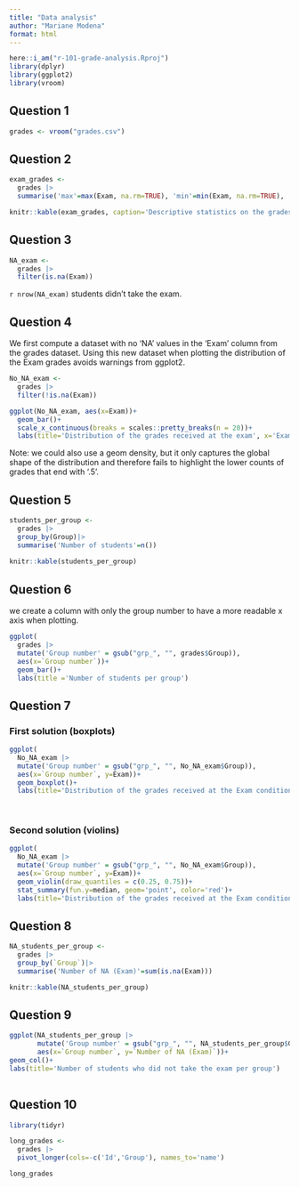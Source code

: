 ```yaml
---
title: "Data analysis"
author: "Mariane Modena"
format: html
---
```


```r
here::i_am("r-101-grade-analysis.Rproj")
library(dplyr)
library(ggplot2)
library(vroom)
```
## Question 1

```r
grades <- vroom("grades.csv")
```
## Question 2

```r
exam_grades <- 
  grades |>
  summarise('max'=max(Exam, na.rm=TRUE), 'min'=min(Exam, na.rm=TRUE), 'median'=median(Exam, na.rm=TRUE), 'mean'=mean(Exam, na.rm=TRUE))

knitr::kable(exam_grades, caption='Descriptive statistics on the grades received at the exam')
```
## Question 3

```r
NA_exam <- 
  grades |>
  filter(is.na(Exam))
```

`r nrow(NA_exam)` students didn't take the exam.

## Question 4

We first compute a dataset with no 'NA' values in the 'Exam' column from the grades dataset. Using this new dataset when plotting the distribution of the Exam grades avoids warnings from ggplot2.

```r
No_NA_exam <-
  grades |>
  filter(!is.na(Exam))
```


```r
ggplot(No_NA_exam, aes(x=Exam))+
  geom_bar()+
  scale_x_continuous(breaks = scales::pretty_breaks(n = 20))+
  labs(title='Distribution of the grades received at the exam', x='Exam grades' )
```
Note: we could also use a geom density, but it only captures the global shape of the distribution and therefore fails to highlight the lower counts of grades that end with '.5'.

## Question 5 

```r
students_per_group <-
  grades |>
  group_by(Group)|>
  summarise('Number of students'=n())
  
knitr::kable(students_per_group)
```

## Question 6 

we create a column with only the group number to have a more readable x axis when plotting.
```r
ggplot(
  grades |>
  mutate('Group number' = gsub("grp_", "", grades$Group)),
  aes(x=`Group number`))+
  geom_bar()+
  labs(title ='Number of students per group')

```

## Question 7

### First solution (boxplots)

```r
ggplot(
  No_NA_exam |>
  mutate('Group number' = gsub("grp_", "", No_NA_exam$Group)),
  aes(x=`Group number`, y=Exam))+
  geom_boxplot()+
  labs(title='Distribution of the grades received at the Exam conditionned by the group')
  
  
```

### Second solution (violins)

```r
ggplot(
  No_NA_exam |>
  mutate('Group number' = gsub("grp_", "", No_NA_exam$Group)),
  aes(x=`Group number`, y=Exam))+
  geom_violin(draw_quantiles = c(0.25, 0.75))+
  stat_summary(fun.y=median, geom='point', color='red')+
  labs(title='Distribution of the grades received at the Exam conditionned by the group')
```

## Question 8 

```r
NA_students_per_group <-
  grades |>
  group_by(`Group`)|>
  summarise('Number of NA (Exam)'=sum(is.na(Exam)))

knitr::kable(NA_students_per_group)

```

## Question 9

```r
ggplot(NA_students_per_group |>
       mutate('Group number' = gsub("grp_", "", NA_students_per_group$Group)),
       aes(x=`Group number`, y=`Number of NA (Exam)`))+
geom_col()+
labs(title='Number of students who did not take the exam per group')
       
```
## Question 10

```r
library(tidyr)
```

```r
long_grades <-
  grades |>
  pivot_longer(cols=-c('Id','Group'), names_to='name')

long_grades
```

